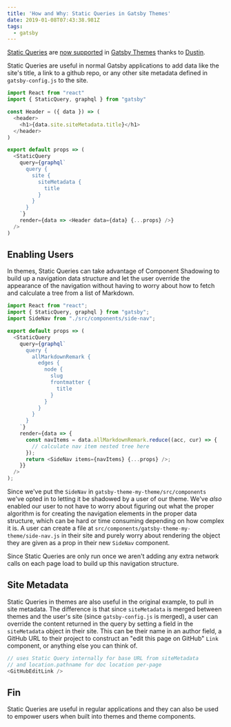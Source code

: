 ```yaml
---
title: 'How and Why: Static Queries in Gatsby Themes'
date: 2019-01-08T07:43:38.981Z
tags:
  - gatsby
---
```

[Static Queries](https://www.gatsbyjs.org/docs/static-query/) are [now supported](https://github.com/gatsbyjs/gatsby/pull/10786) in [Gatsby Themes](https://www.gatsbyjs.org/blog/2018-11-11-introducing-gatsby-themes/) thanks to [Dustin](https://twitter.com/SchauDustin).

Static Queries are useful in normal Gatsby applications to add data like the site's title, a link to a github repo, or any other site metadata defined in `gatsby-config.js` to the site.

```js
import React from "react"
import { StaticQuery, graphql } from "gatsby"

const Header = ({ data }) => (
  <header>
    <h1>{data.site.siteMetadata.title}</h1>
  </header>
)

export default props => (
  <StaticQuery
    query={graphql`
      query {
        site {
          siteMetadata {
            title
          }
        }
      }
    `}
    render={data => <Header data={data} {...props} />}
  />
)
```

## Enabling Users

In themes, Static Queries can take advantage of Component Shadowing to build up a navigation data structure and let the user override the appearance of the navigation without having to worry about how to fetch and calculate a tree from a list of Markdown.

```js
import React from "react";
import { StaticQuery, graphql } from "gatsby";
import SideNav from "./src/components/side-nav";

export default props => (
  <StaticQuery
    query={graphql`
      query {
        allMarkdownRemark {
          edges {
            node {
              slug
              frontmatter {
                title
              }
            }
          }
        }
      }
    `}
    render={data => {
      const navItems = data.allMarkdownRemark.reduce((acc, cur) => {
        // calculate nav item nested tree here
      });
      return <SideNav items={navItems} {...props} />;
    }}
  />
);
```

Since we've put the `SideNav` in `gatsby-theme-my-theme/src/components` we've opted in to letting it be shadowed by a user of our theme. We've *also* enabled our user to not have to worry about figuring out what the proper algorithm is for creating the navigation elements in the proper data structure, which can be hard or time consuming depending on how complex it is. A user can create a file at `src/components/gatsby-theme-my-theme/side-nav.js` in their site and purely worry about rendering the object they are given as a prop in their new `SideNav` component.

Since Static Queries are only run once we aren't adding any extra network calls on each page load to build up this navigation structure.

## Site Metadata

Static Queries in themes are also useful in the original example, to pull in site metadata. The difference is that since `siteMetadata` is merged between themes and the user's site (since `gatsby-config.js` is merged), a user can override the content returned in the query by setting a field in the `siteMetadata` object in their site. This can be their name in an author field, a GitHub URL to their project to construct an "edit this page on GitHub" `Link` component, or anything else you can think of.

```js
// uses Static Query internally for base URL from siteMetadata
// and location.pathname for doc location per-page
<GitHubEditLink />
```

## Fin

Static Queries are useful in regular applications and they can also be used to empower users when built into themes and theme components.

